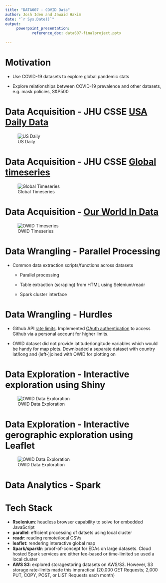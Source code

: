 ```yaml
---
title: "DATA607 - COVID Data"
author: Josh Iden and Jawaid Hakim 
date: "`r Sys.Date()`"
output:
     powerpoint_presentation:
            reference_doc: data607-finalproject.pptx
    
---
```


# Motivation

- Use COVID-19 datasets to explore global pandemic stats

- Explore relationships between COVID-19 prevalence and other datasets, e.g. mask policies, S&P500

# Data Acquisition - JHU CSSE [USA Daily Data](https://github.com/CSSEGISandData/COVID-19/tree/master/csse_covid_19_data/csse_covid_19_daily_reports_us)

![US Daily](./../presentation/images/COVIDS-DAILY-US-DATA.PNG)

# Data Acquisition - JHU CSSE [Global timeseries](https://github.com/CSSEGISandData/COVID-19/tree/master/csse_covid_19_data/csse_covid_19_time_series)

![Global Timeseries](./../presentation/images/COVIDS-DAILY-GLOBAL-DATA.PNG)

# Data Acquisition - [Our World In Data](https://ourworldindata.org/coronavirus) 

![OWID Timeseries](./../presentation/images/COVIDS-DAILY-OWID.PNG)

# Data Wrangling - Parallel Processing

- Common data extraction scripts/functions across datasets

    - Parallel processing
    
    - Table extraction (scraping) from HTML using Selenium/readr
    
    - Spark cluster interface

# Data Wrangling - Hurdles

- Github API [rate limits](https://docs.github.com/en/rest/overview/resources-in-the-rest-api#rate-limiting). Implemented [OAuth authentication](https://docs.github.com/en/developers/apps/building-oauth-apps/authorizing-oauth-apps) to access Github via a personal account for higher limits.

- OWID dataset did not provide latitude/longitude variables which would be handy for map plots. Downloaded a separate dataset with country lat/long and (left-)joined with OWID for plotting on

# Data Exploration - Interactive exploration using Shiny

![OWID Data Exploration](./../presentation/images/SHINY-APP.PNG)

# Data Exploration - Interactive gerographic exploration using Leaflet

![OWID Data Exploration](./../presentation/images/LEAFLET-MAP.png)

# Data Analytics - Spark


# Tech Stack

- **Rselenium**: headless browser capability to solve for embedded JavaScript
- **parallel**: efficient processing of datsets using local cluster
- **readr**: reading remote/local CSVs
- **leaflet**: rendering interactive global map
- **Spark/sparklr**: proof-of-concept for EDAs on large datasets. Cloud hosted Spark services are either fee-based or time-limited so used a local cluster
- **AWS S3**: explored storagestoring datasets on AWS/S3. However, S3 storage rate-limits made this impractical (20,000 GET Requests; 2,000 PUT, COPY, POST, or LIST Requests each month)
